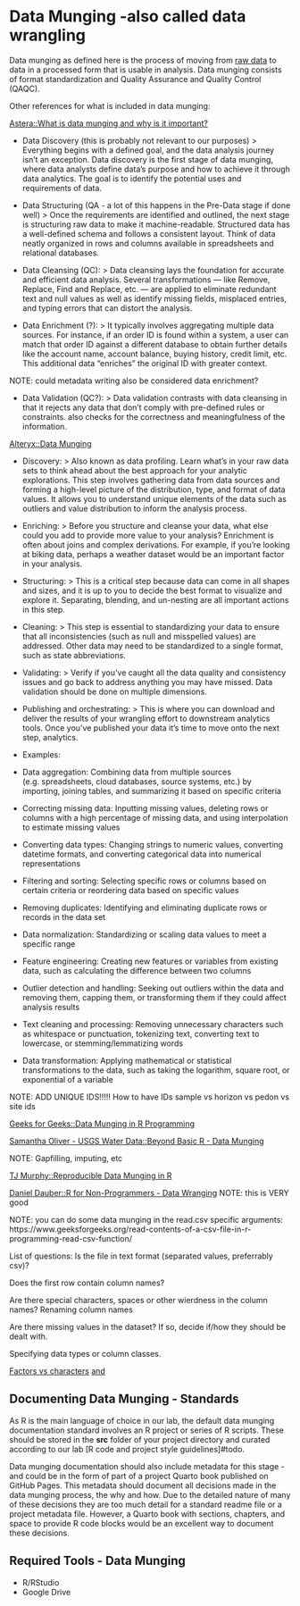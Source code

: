 # Data Munging -also called data wrangling

Data munging as defined here is the process of moving from [raw data](@sec-rawdata) to data in a processed form that is usable in analysis. Data munging consists of format standardization and Quality Assurance and Quality Control (QAQC).

Other references for what is included in data munging:

[Astera::What is data munging and why is it important?](https://www.astera.com/type/blog/what-is-data-munging/#:~:text=Data%20munging%20is%20the%20process,cleaning%2C%20enrichment%2C%20and%20validation)

-   Data Discovery (this is probably not relevant to our purposes) \> Everything begins with a defined goal, and the data analysis journey isn't an exception. Data discovery is the first stage of data munging, where data analysts define data's purpose and how to achieve it through data analytics. The goal is to identify the potential uses and requirements of data.

-   Data Structuring (QA - a lot of this happens in the Pre-Data stage if done well) \> Once the requirements are identified and outlined, the next stage is structuring raw data to make it machine-readable. Structured data has a well-defined schema and follows a consistent layout. Think of data neatly organized in rows and columns available in spreadsheets and relational databases.

-   Data Cleansing (QC): \> Data cleansing lays the foundation for accurate and efficient data analysis. Several transformations --- like Remove, Replace, Find and Replace, etc. --- are applied to eliminate redundant text and null values as well as identify missing fields, misplaced entries, and typing errors that can distort the analysis.

-   Data Enrichment (?): \> It typically involves aggregating multiple data sources. For instance, if an order ID is found within a system, a user can match that order ID against a different database to obtain further details like the account name, account balance, buying history, credit limit, etc. This additional data "enriches" the original ID with greater context.

NOTE: could metadata writing also be considered data enrichment?

-   Data Validation (QC?): \> Data validation contrasts with data cleansing in that it rejects any data that don't comply with pre-defined rules or constraints. also checks for the correctness and meaningfulness of the information.

[Alteryx::Data Munging](https://www.alteryx.com/glossary/data-munging)

-   Discovery: \> Also known as data profiling. Learn what's in your raw data sets to think ahead about the best approach for your analytic explorations. This step involves gathering data from data sources and forming a high-level picture of the distribution, type, and format of data values. It allows you to understand unique elements of the data such as outliers and value distribution to inform the analysis process.

-   Enriching: \> Before you structure and cleanse your data, what else could you add to provide more value to your analysis? Enrichment is often about joins and complex derivations. For example, if you're looking at biking data, perhaps a weather dataset would be an important factor in your analysis.

-   Structuring: \> This is a critical step because data can come in all shapes and sizes, and it is up to you to decide the best format to visualize and explore it. Separating, blending, and un-nesting are all important actions in this step.

-   Cleaning: \> This step is essential to standardizing your data to ensure that all inconsistencies (such as null and misspelled values) are addressed. Other data may need to be standardized to a single format, such as state abbreviations.

-   Validating: \> Verify if you've caught all the data quality and consistency issues and go back to address anything you may have missed. Data validation should be done on multiple dimensions.

-   Publishing and orchestrating: \> This is where you can download and deliver the results of your wrangling effort to downstream analytics tools. Once you've published your data it's time to move onto the next step, analytics.

-   Examples:

-   Data aggregation: Combining data from multiple sources (e.g. spreadsheets, cloud databases, source systems, etc.) by importing, joining tables, and summarizing it based on specific criteria

-   Correcting missing data: Inputting missing values, deleting rows or columns with a high percentage of missing data, and using interpolation to estimate missing values

-   Converting data types: Changing strings to numeric values, converting datetime formats, and converting categorical data into numerical representations

-   Filtering and sorting: Selecting specific rows or columns based on certain criteria or reordering data based on specific values

-   Removing duplicates: Identifying and eliminating duplicate rows or records in the data set

-   Data normalization: Standardizing or scaling data values to meet a specific range

-   Feature engineering: Creating new features or variables from existing data, such as calculating the difference between two columns

-   Outlier detection and handling: Seeking out outliers within the data and removing them, capping them, or transforming them if they could affect analysis results

-   Text cleaning and processing: Removing unnecessary characters such as whitespace or punctuation, tokenizing text, converting text to lowercase, or stemming/lemmatizing words

-   Data transformation: Applying mathematical or statistical transformations to the data, such as taking the logarithm, square root, or exponential of a variable

NOTE: ADD UNIQUE IDS!!!!! How to have IDs sample vs horizon vs pedon vs site ids

[Geeks for Geeks::Data Munging in R Programming](https://www.geeksforgeeks.org/data-munging-in-r-programming/)

[Samantha Oliver - USGS Water Data::Beyond Basic R - Data Munging](https://waterdata.usgs.gov/blog/data-munging/)

NOTE: Gapfilling, imputing, etc

[TJ Murphy::Reproducible Data Munging in R](https://tjmurphy.github.io/jabstb/jaxwest7.html)

[Daniel Dauber::R for Non-Programmers - Data Wranging](https://bookdown.org/daniel_dauber_io/r4np_book/data-wrangling.html) NOTE: this is VERY good

NOTE: you can do some data munging in the read.csv specific arguments: https://www.geeksforgeeks.org/read-contents-of-a-csv-file-in-r-programming-read-csv-function/

List of questions: Is the file in text format (separated values, preferrably csv)?

Does the first row contain column names?

Are there special characters, spaces or other wierdness in the column names? Renaming column names

Are there missing values in the dataset? If so, decide if/how they should be dealt with.

Specifying data types or column classes.

[Factors vs characters](https://datascience.stackexchange.com/questions/12018/when-to-choose-character-instead-of-factor-in-r)
[and](http://monashbioinformaticsplatform.github.io/2015-09-28-rbioinformatics-intro-r/01-supp-factors.html)

## Documenting Data Munging - Standards

As R is the main language of choice in our lab, the default data munging documentation standard involves an R project or series of R scripts. These should be stored in the **src** folder of your project directory and curated according to our lab \[R code and project style guidelines\]#todo.

Data munging documentation should also include metadata for this stage - and could be in the form of part of a project Quarto book published on GitHub Pages. This metadata should document all decisions made in the data munging process, the why and how. Due to the detailed nature of many of these decisions they are too much detail for a standard readme file or a project metadata file. However, a Quarto book with sections, chapters, and space to provide R code blocks would be an excellent way to document these decisions.

::: callout-tip
## Required Tools - Data Munging

-   R/RStudio
-   Google Drive
:::
